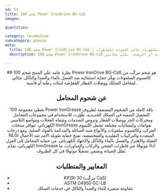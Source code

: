 ```yaml
---
id: 53
title: شحم 100 Power IronDrive BG-CaS
images:

quantities:

category: locomotive
subcategory: grease
meta:
  title: شحم 100 Power IronDrive BG-CaS | شحم كالسيوم سلفونات عالي الجودة للقاطرات
  description: شحم 100 Power IronDrive BG-CaS هو شحم مركب من كالسيوم السلفونات مخصص لمحامل محاور القاطرات ووصلات القطار وتروس الصدمات. يوفّر حماية مميّزة ضد الغسل بالماء والصدأ والتآكل، ما يضمن أداءً موثوقًا في البيئات القاسية أو الرطبة. يلبّي معايير KP2R-30 (مركّب CaS) وASTM D4950 GC-LB لتشغيل يعتمد عليه في قاطرات الشحن والركاب والمناورات.

---
```


<Header>
  ## نظرة عامة على المنتج
  شحم 100 Power IronDrive BG-CaS هو شحم مركّب من كالسيوم السلفونات يوفّر حماية استثنائية ضد الغسل بالماء والصدأ والتآكل. مثالي لمحامل السكك ووصلات القطار المُعرّضة لبيئات رطبة أو قاسية.

  ## عن شحوم المحامل
  تغطي مجموعة 100 Power IronGrease باقة كاملة من الشحوم المصممة لظروف التشغيل الصعبة في السكك الحديدية. طُوّرت للاستخدام في مجموعات المحامل ومحركات الجر ووصلات القطار وتروس الصدمات وشِفاه العجلات ومواضع التلامس الكهربائي. تتوافر منتجات IronGrease بقوامات وكيميائيات مختلفة تشمل الليثيوم المركب وكالسيوم سلفونات والأنواع شبه السائلة والمدعّمة بالمواد الصلبة. ومع درجات NLGI المتعددة والتركيبات التقليدية والمتخصصة، تمنح حماية طويلة الأمد ضد الأحمال الثقيلة والاهتزاز والغسل بالماء والتآكل والإجهاد الكهربائي. من حماية المحامل إلى العزل الكهربائي، تقدّم IronGrease أداءً موثوقًا عبر قاطرات الشحن والركاب والمناورات، ما يُقلل الصيانة ويضمن تشغيلًا موثوقًا في كل الظروف.

  ## المعايير والمتطلبات
  - KP2R-30 (مركّب CaS)
  - ASTM D4950 GC-LB
  - مقاومة متميزة للماء والصدأ والتآكل في خدمات السكك

</Header>
